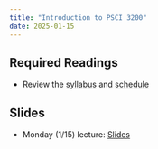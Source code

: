 ```yaml
---
title: "Introduction to PSCI 3200"
date: 2025-01-15
---
```



## Required Readings

- Review the [syllabus](/syllabus.qmd) and [schedule](/schedule.qmd)

## Slides

- Monday (1/15) lecture: [Slides](/slides/01-intro.html)

